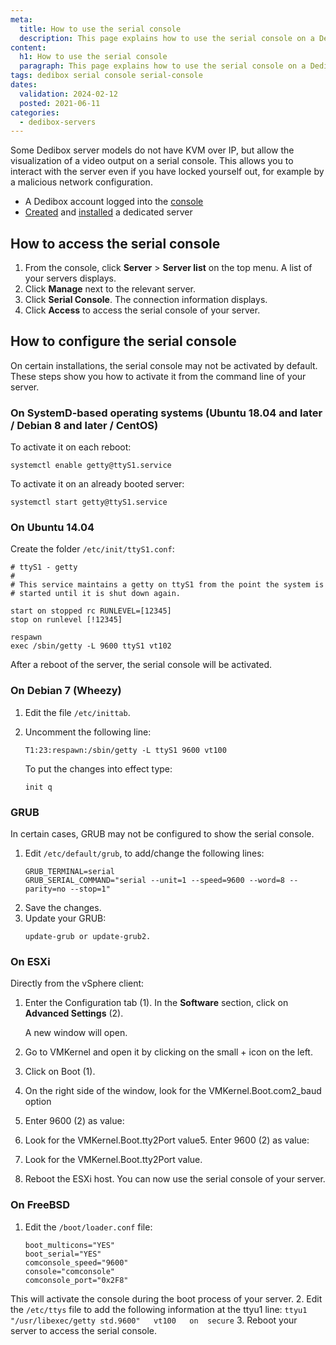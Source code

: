 ```yaml
---
meta:
  title: How to use the serial console
  description: This page explains how to use the serial console on a Dedibox server
content:
  h1: How to use the serial console
  paragraph: This page explains how to use the serial console on a Dedibox server
tags: dedibox serial console serial-console 
dates:
  validation: 2024-02-12
  posted: 2021-06-11
categories:
  - dedibox-servers
---
```


Some Dedibox server models do not have KVM over IP, but allow the visualization of a video output on a serial console. This allows you to interact with the server even if you have locked yourself out, for example by a malicious network configuration.

<Macro id="requirements" />

- A Dedibox account logged into the [console](https://console.online.net)
- [Created](/dedibox/dedicated-servers/how-to/order-a-server/) and [installed](/dedibox/dedicated-servers/how-to/install-a-server/) a dedicated server

## How to access the serial console

1. From the console, click **Server** > **Server list** on the top menu. A list of your servers displays.
2. Click **Manage** next to the relevant server.
3. Click **Serial Console**. The connection information displays.
    <Lightbox src="scaleway-serial-console.webp" />
4. Click **Access** to access the serial console of your server.
    <Lightbox src="scaleway-serial-console-2.webp" />

## How to configure the serial console

On certain installations, the serial console may not be activated by default. These steps show you how to activate it from the command line of your server.

### On SystemD-based operating systems (Ubuntu 18.04 and later / Debian 8 and later / CentOS)

To activate it on each reboot:

```
systemctl enable getty@ttyS1.service
```

To activate it on an already booted server:

```
systemctl start getty@ttyS1.service
```

### On Ubuntu 14.04

Create the folder `/etc/init/ttyS1.conf`:

```
# ttyS1 - getty
#
# This service maintains a getty on ttyS1 from the point the system is
# started until it is shut down again.

start on stopped rc RUNLEVEL=[12345]
stop on runlevel [!12345]

respawn
exec /sbin/getty -L 9600 ttyS1 vt102
```

After a reboot of the server, the serial console will be activated.


### On Debian 7 (Wheezy)

1. Edit the file `/etc/inittab`.
2. Uncomment the following line:
    ```
    T1:23:respawn:/sbin/getty -L ttyS1 9600 vt100
    ```

    To put the changes into effect type:

    ```
    init q
    ```

### GRUB

In certain cases, GRUB may not be configured to show the serial console.

1. Edit `/etc/default/grub`, to add/change the following lines:
    ```
    GRUB_TERMINAL=serial
    GRUB_SERIAL_COMMAND="serial --unit=1 --speed=9600 --word=8 --parity=no --stop=1"
    ```
2. Save the changes.
3. Update your GRUB:
    ```
    update-grub or update-grub2.
    ```

### On ESXi

Directly from the vSphere client:

<Lightbox src="scaleway-serial-console-esxi.webp" />

1. Enter the Configuration tab (1). In the **Software** section, click on **Advanced Settings** (2).

    A new window will open.
2. Go to VMKernel and open it by clicking on the small + icon on the left.
3. Click on Boot (1).
4. On the right side of the window, look for the VMKernel.Boot.com2_baud option
5. Enter 9600 (2) as value:
    <Lightbox src="scaleway-serial-console-esxi2.webp" />
6. Look for the VMKernel.Boot.tty2Port value5. Enter 9600 (2) as value:
    <Lightbox src="scaleway-serial-console-esxi2.webp" />
6. Look for the VMKernel.Boot.tty2Port value.
8. Reboot the ESXi host. You can now use the serial console of your server.

### On FreeBSD

1. Edit the `/boot/loader.conf` file:
    ```
    boot_multicons="YES"
    boot_serial="YES"
    comconsole_speed="9600"
    console="comconsole"
    comconsole_port="0x2F8"
    ```

  This will activate the console during the boot process of your server.
2. Edit the `/etc/ttys` file to add the following information at the ttyu1 line:
    ```
    ttyu1   "/usr/libexec/getty std.9600"   vt100   on  secure
    ```
3. Reboot your server to access the serial console.


